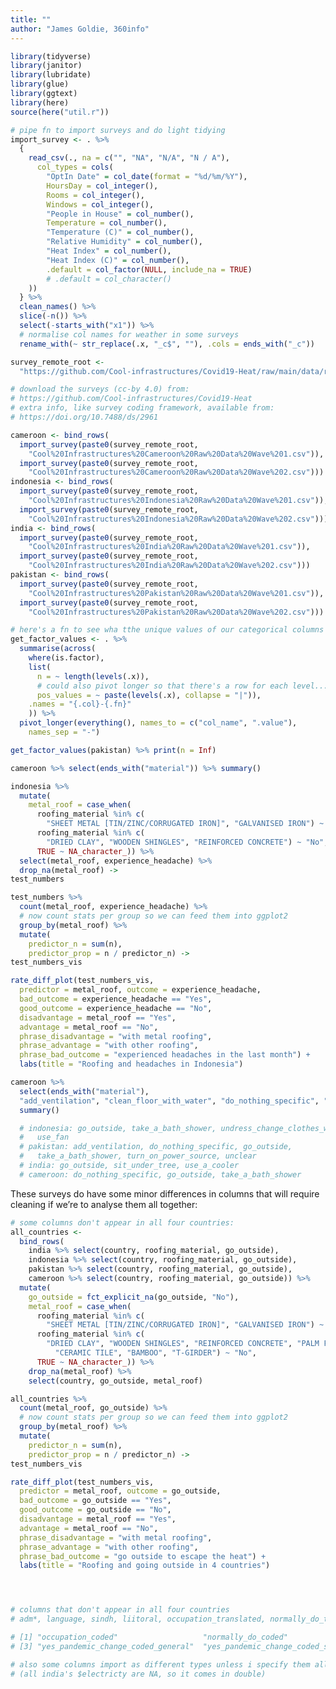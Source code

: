 ```yaml
---
title: ""
author: "James Goldie, 360info"
---
```


```r
library(tidyverse)
library(janitor)
library(lubridate)
library(glue)
library(ggtext)
library(here)
source(here("util.r"))
```

```r

# pipe fn to import surveys and do light tidying
import_survey <- . %>%
  {
    read_csv(., na = c("", "NA", "N/A", "N / A"),
      col_types = cols(
        "OptIn Date" = col_date(format = "%d/%m/%Y"),
        HoursDay = col_integer(),
        Rooms = col_integer(),
        Windows = col_integer(),
        "People in House" = col_number(),
        Temperature = col_number(),
        "Temperature (C)" = col_number(),
        "Relative Humidity" = col_number(),
        "Heat Index" = col_number(),
        "Heat Index (C)" = col_number(),
        .default = col_factor(NULL, include_na = TRUE)
        # .default = col_character()
    ))
  } %>%
  clean_names() %>%
  slice(-n()) %>%
  select(-starts_with("x1")) %>%
  # normalise col names for weather in some surveys
  rename_with(~ str_replace(.x, "_c$", ""), .cols = ends_with("_c"))

survey_remote_root <-
  "https://github.com/Cool-infrastructures/Covid19-Heat/raw/main/data/raw_data/"

# download the surveys (cc-by 4.0) from:
# https://github.com/Cool-infrastructures/Covid19-Heat
# extra info, like survey coding framework, available from:
# https://doi.org/10.7488/ds/2961

cameroon <- bind_rows(
  import_survey(paste0(survey_remote_root,
    "Cool%20Infrastructures%20Cameroon%20Raw%20Data%20Wave%201.csv")),
  import_survey(paste0(survey_remote_root,
    "Cool%20Infrastructures%20Cameroon%20Raw%20Data%20Wave%202.csv")))
indonesia <- bind_rows(
  import_survey(paste0(survey_remote_root,
    "Cool%20Infrastructures%20Indonesia%20Raw%20Data%20Wave%201.csv")),
  import_survey(paste0(survey_remote_root,
    "Cool%20Infrastructures%20Indonesia%20Raw%20Data%20Wave%202.csv")))
india <- bind_rows(
  import_survey(paste0(survey_remote_root,
    "Cool%20Infrastructures%20India%20Raw%20Data%20Wave%201.csv")),
  import_survey(paste0(survey_remote_root,
    "Cool%20Infrastructures%20India%20Raw%20Data%20Wave%202.csv")))
pakistan <- bind_rows(
  import_survey(paste0(survey_remote_root,
    "Cool%20Infrastructures%20Pakistan%20Raw%20Data%20Wave%201.csv")),
  import_survey(paste0(survey_remote_root,
    "Cool%20Infrastructures%20Pakistan%20Raw%20Data%20Wave%202.csv")))

# here's a fn to see wha tthe unique values of our categorical columns are
get_factor_values <- . %>%
  summarise(across(
    where(is.factor),
    list(
      n = ~ length(levels(.x)),
      # could also pivot longer so that there's a row for each level...
      pos_values = ~ paste(levels(.x), collapse = "|")),
    .names = "{.col}-{.fn}"
    )) %>%
  pivot_longer(everything(), names_to = c("col_name", ".value"),
    names_sep = "-")

get_factor_values(pakistan) %>% print(n = Inf)
```

```r
cameroon %>% select(ends_with("material")) %>% summary()

indonesia %>%
  mutate(
    metal_roof = case_when(
      roofing_material %in% c(
        "SHEET METAL [TIN/ZINC/CORRUGATED IRON]", "GALVANISED IRON") ~ "Yes",
      roofing_material %in% c(
        "DRIED CLAY", "WOODEN SHINGLES", "REINFORCED CONCRETE") ~ "No",
      TRUE ~ NA_character_)) %>%
  select(metal_roof, experience_headache) %>%
  drop_na(metal_roof) ->
test_numbers

test_numbers %>%
  count(metal_roof, experience_headache) %>%
  # now count stats per group so we can feed them into ggplot2
  group_by(metal_roof) %>%
  mutate(
    predictor_n = sum(n),
    predictor_prop = n / predictor_n) ->
test_numbers_vis

rate_diff_plot(test_numbers_vis,
  predictor = metal_roof, outcome = experience_headache,
  bad_outcome = experience_headache == "Yes",
  good_outcome = experience_headache == "No",
  disadvantage = metal_roof == "Yes",
  advantage = metal_roof == "No",
  phrase_disadvantage = "with metal roofing",
  phrase_advantage = "with other roofing",
  phrase_bad_outcome = "experienced headaches in the last month") +
  labs(title = "Roofing and headaches in Indonesia")
```

```r

cameroon %>%
  select(ends_with("material"),
  "add_ventilation", "clean_floor_with_water", "do_nothing_specific", "draw_curtains", "drink_cold_drink", "drink_warm_drink", "drink_water", "go_outside", "sit_under_tree", "sleep_outside", "sleep_lie_on_floor", "sleep_rest", "smoke", "stay_at_home", "take_a_bath_shower", "turn_off_lights", "turn_on_power_source", "unclear", "undress_change_clothes_wet_clothes", "use_a_cooler", "use_ac", "use_fan", "use_manual_fan_cooling_device", "use_talcum_powder") %>%
  summary()

  # indonesia: go_outside, take_a_bath_shower, undress_change_clothes_wet_clothes,
  #   use_fan
  # pakistan: add_ventilation, do_nothing_specific, go_outside,
  #   take_a_bath_shower, turn_on_power_source, unclear
  # india: go_outside, sit_under_tree, use_a_cooler
  # cameroon: do_nothing_specific, go_outside, take_a_bath_shower


```

These surveys do have some minor differences in columns that will require cleaning if we're to analyse them all together:

```r

# some columns don't appear in all four countries:
all_countries <-
  bind_rows(
    india %>% select(country, roofing_material, go_outside),
    indonesia %>% select(country, roofing_material, go_outside),
    pakistan %>% select(country, roofing_material, go_outside),
    cameroon %>% select(country, roofing_material, go_outside)) %>%
  mutate(
    go_outside = fct_explicit_na(go_outside, "No"),
    metal_roof = case_when(
      roofing_material %in% c(
        "SHEET METAL [TIN/ZINC/CORRUGATED IRON]", "GALVANISED IRON") ~ "Yes",
      roofing_material %in% c(
        "DRIED CLAY", "WOODEN SHINGLES", "REINFORCED CONCRETE", "PALM FRONDS",
          "CERAMIC TILE", "BAMBOO", "T-GIRDER") ~ "No",
      TRUE ~ NA_character_)) %>%
    drop_na(metal_roof) %>%
    select(country, go_outside, metal_roof)

all_countries %>%
  count(metal_roof, go_outside) %>%
  # now count stats per group so we can feed them into ggplot2
  group_by(metal_roof) %>%
  mutate(
    predictor_n = sum(n),
    predictor_prop = n / predictor_n) ->
test_numbers_vis

rate_diff_plot(test_numbers_vis,
  predictor = metal_roof, outcome = go_outside,
  bad_outcome = go_outside == "Yes",
  good_outcome = go_outside == "No",
  disadvantage = metal_roof == "Yes",
  advantage = metal_roof == "No",
  phrase_disadvantage = "with metal roofing",
  phrase_advantage = "with other roofing",
  phrase_bad_outcome = "go outside to escape the heat") +
  labs(title = "Roofing and going outside in 4 countries")




# columns that don't appear in all four countries
# adm*, language, sindh, liitoral, occupation_translated, normally_do_translated, yes_pandemic_change_translated

# [1] "occupation_coded"                   "normally_do_coded"
# [3] "yes_pandemic_change_coded_general"  "yes_pandemic_change_coded_specific"

# also some columns import as different types unless i specify them all!
# (all india's $electricty are NA, so it comes in double)
```